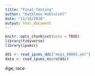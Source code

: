 ```yaml
---
title: "Final-Testing"
author: "Kathleen Hablutzel"
date: "11/18/2020"
output: html_document
---
```


```r
knitr::opts_chunk$set(echo = TRUE)
library(tidyverse)
library(ipumsr)
```

```r
ddi <- read_ipums_ddi("meps_00001.xml")
data <- read_ipums_micro(ddi)
```

Age, race